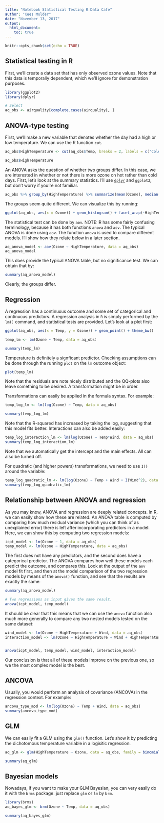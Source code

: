 ---
title: "Notebook Statistical Testing R Data Cafe"
author: "Kees Mulder"
date: "November 13, 2017"
output: 
  html_document:
    toc: true
---

```{r setup, include=FALSE}
knitr::opts_chunk$set(echo = TRUE)

```

## Statistical testing in R 

First, we'll create a data set that has only observed ozone values. Note that this data is temporally dependent, which we'll ignore for demonstration purposes. 


```{r}

library(ggplot2)
library(dplyr)

# Select 
aq_obs <- airquality[complete.cases(airquality), ]
```



## ANOVA-type testing

First, we'll make a new variable that denotes whether the day had a high or low temperature. We can use the R function `cut`.

```{r}
aq_obs$HighTemperature <- cut(aq_obs$Temp, breaks = 2, labels = c("Cold", "Hot"))

aq_obs$HighTemperature
```

An ANOVA asks the question of whether two groups differ. In this case, we are interested in whether or not there is more ozone on hot rather than cold days. First, let's look at the summary statistics. I'll use [`dplyr`](https://cran.r-project.org/web/packages/dplyr/vignettes/dplyr.html) and `ggplot2`, but don't worry if you're not familiar. 

```{r}
aq_obs %>% group_by(HighTemperature) %>% summarize(mean(Ozone), median(Ozone), min(Ozone), max(Ozone))
```

The groups seem quite different. We can visualize this by running:

```{r}

ggplot(aq_obs, aes(x = Ozone)) + geom_histogram() + facet_wrap(~HighTemperature) + theme_bw()
```


The statistical test can be done by `aov`. NOTE: R has some fairly confusing terminology, because it has both functions `anova` and `aov`. The typical ANOVA is done using `aov`. The function `anova` is used to compare different models. I'll show how they relate below in a later section. 

```{r}
aq_anova_model <- aov(Ozone ~ HighTemperature, data = aq_obs)
aq_anova_model
```

This does provide the typical ANOVA table, but no significance test. We can obtain that by:

```{r}
summary(aq_anova_model)
```

Clearly, the groups differ. 

## Regression

A regression has a continuous outcome and some set of categorical and continuous predictors. A regression analysis in `R` is simply performed by the `lm()` command, and statistical tests are provided. Let's look at a plot first:

```{r}
ggplot(aq_obs, aes(x = Temp, y = Ozone)) + geom_point() + theme_bw()
```


```{r}
temp_lm <- lm(Ozone ~ Temp, data = aq_obs)

summary(temp_lm)
```

Temperature is definitely a signficant predictor. Checking assumptions can be done through the running `plot` on the `lm` outcome object:

```{r}
plot(temp_lm)
```

Note that the residuals are note nicely distributed and the QQ-plots also leave something to be desired. A transformation might be in order. 

Transformations can easily be applied in the formula syntax. For example:

```{r}
temp_log_lm <- lm(log(Ozone) ~ Temp, data = aq_obs)

summary(temp_log_lm)
```

Note that the R-squared has increased by taking the log, suggesting that this model fits better. Interactions can also be added easily:

```{r}
temp_log_interaction_lm <- lm(log(Ozone) ~ Temp*Wind, data = aq_obs)
summary(temp_log_interaction_lm)
```

Note that we automatically get the intercept and the main effects. All can also be turned off.

For quadratic (and higher powers) transformations, we need to use `I()` around the variable:

```{r}
temp_log_quadratic_lm <- lm(log(Ozone) ~ Temp + Wind + I(Wind^2), data = aq_obs)
summary(temp_log_quadratic_lm)
```




## Relationship between ANOVA and regression

As you may know, ANOVA and regression are deeply related concepts. In R, we can easily show how these are related. An ANOVA table is computed by comparing how much residual variance (which you can think of as unexplained error) there is left after incorporating predictors in a model. Here, we can show this by computing two regression models:

```{r}
icpt_model <- lm(Ozone ~ 1, data = aq_obs)
temp_model <- lm(Ozone ~ HighTemperature, data = aq_obs)
```

The first does not have any predictors, and the second does have a categorical predictor. The ANOVA compares how well these models each predict the outcome, and compares this. Look at the output of the `aov` model fit first, and then at the model comparison of the two regression models by means of the `anova()` function, and see that the results are exactly the same:

```{r}
summary(aq_anova_model)

# Two regressions as input gives the same result.
anova(icpt_model, temp_model)
```


It should be clear that this means that we can use the `anova` function also much more generally to compare any two nested models tested on the same dataset:

```{r}
wind_model <- lm(Ozone ~ HighTemperature + Wind, data = aq_obs)
interaction_model <- lm(Ozone ~ HighTemperature + Wind + HighTemperature*Wind, data = aq_obs)


anova(icpt_model, temp_model, wind_model, interaction_model)
```

Our conclusion is that all of these models improve on the previous one, so we the most complex model is the best. 


## ANCOVA

Usually, you would perform an analysis of covariance (ANCOVA) in the regression context. For example:


```{r}
ancova_type_mod <- lm(log(Ozone) ~ Temp + Wind, data = aq_obs)
summary(ancova_type_mod)
```


## GLM

We can easily fit a GLM using the `glm()` function. Let's show it by predicting the dichotomous temperature variable in a logisitic regression.

```{r}
aq_glm <- glm(HighTemperature ~ Ozone, data = aq_obs, family = binomial(link = "logit"))

summary(aq_glm)
```



## Bayesian models 

Nowadays, if you want to make your GLM Bayesian, you can very easily do it with the `brms` package: just replace `glm` or `lm` by `brm`.

```{r, eval = FALSE}
library(brms)
aq_bayes_glm <- brm(Ozone ~ Temp, data = aq_obs)

summary(aq_bayes_glm)
```



